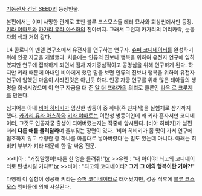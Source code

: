 [[기동전사 건담 SEED]]의 등장인물.

본편에서는 이미 사망한 관계로 초반 블루 코스모스들 테러 묘사와 회상씬에서만 등장.
[[키라 야마토]]와 [[카가리 유라 아스하]]의 친아버지. 그래서 그런지 카가리의 머리카락, 눈동자의 색과 거의 같다.

L4 콜로니의 멘델 연구소에서 유전자를 연구하는 연구자. [[슈퍼 코디네이터]]를 완성하기 위해 인공 자궁을 개발했다. 처음에는 인류의 진보나 행복을 위하여 유전자 연구에 임하였지만 연구에 집착하게 되면서 점차 자기중심적이고 공명심을 위해 연구하게 된다. 하지만 키라 때문에 아내인 비아에게 했던 말을 보면 인류의 진보나 행복을 위하여 유전자 연구에 임했던 마음이 사라진것은 아닌듯 하다. 인공 자궁 연구를 위해 많은 태아들의 생명을 희생시켰으며 이 연구 자금을 대 준 [[알 더 프라가]]의 의뢰로 클론인 [[라우 르 크루제]]를 만든다. 

심지어는 아내 [[비아 히비키]]가 임신한 쌍둥이 중 하나(즉 친자식)을 실험체로 삼기까지 했다. [[카가리 유라 아스하]]와 [[키라 야마토]]는 이란성 쌍둥이인데 왜 키라 혼자서만 코디네이터, 그것도 인공자궁 출생이 되어버렸는지는 작중에 암시된다. [비아 히비키]가 남편더러 '''다른 애를 돌려달라'''며 울부짖는 장면이 있다. '비아 히비키가 좀 맛이 가서 연구에 협조하지 않고 수정란 중 하나를 마음대로 낳아버렸다'는 말도 있는데 아니다. 아래는 히비키 부부가 키라 때문에 한 말 싸움 전문.

>>비아 : "거짓말쟁이! 다른 한 명을 돌려줘!"[[br]]
>>유렌 : "내 아이야! 최고의 코디네이터로 탄생시킬 거다!!"[[br]]
>>비아 : "최고의 코디네이터? '''그게 그 애의 행복이란 거야?!'''"

다행히 이 실험이 성공해 키라는 [[슈퍼 코디네이터]]로 태어났지만, 성공 직후에 [[블루 코스모스]] 멤버들에 의해 사살된다.
